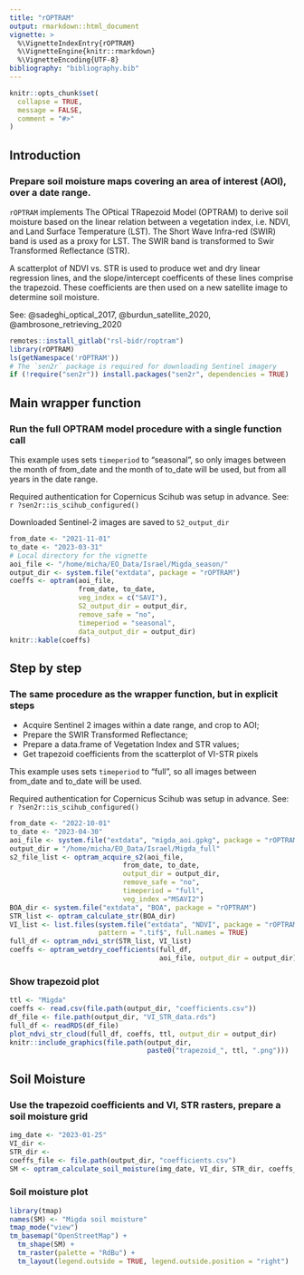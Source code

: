 ```yaml
---
title: "rOPTRAM"
output: rmarkdown::html_document
vignette: >
  %\VignetteIndexEntry{rOPTRAM}
  %\VignetteEngine{knitr::rmarkdown}
  %\VignetteEncoding{UTF-8}
bibliography: "bibliography.bib"
---
```


```r
knitr::opts_chunk$set(
  collapse = TRUE,
  message = FALSE,
  comment = "#>"
)
```

## Introduction

### Prepare soil moisture maps covering an area of interest (AOI), over a date range.


`rOPTRAM` implements The OPtical TRapezoid Model (OPTRAM) to derive soil moisture based on the linear relation between a vegetation index, i.e. NDVI, and Land Surface Temperature (LST). The Short Wave Infra-red (SWIR) band is used as a proxy for LST. The SWIR band is transformed to Swir Transformed Reflectance (STR).
  
A scatterplot of NDVI vs. STR is used to produce wet and dry linear regression lines, and the slope/intercept coefficents of these lines comprise the trapezoid. These coefficients are then used on a new satellite image to determine soil moisture.

  See:  @sadeghi_optical_2017, @burdun_satellite_2020, @ambrosone_retrieving_2020


```r
remotes::install_gitlab("rsl-bidr/roptram")
library(rOPTRAM)
ls(getNamespace('rOPTRAM'))
# The `sen2r` package is required for downloading Sentinel imagery
if (!require("sen2r")) install.packages("sen2r", dependencies = TRUE)
```

## Main wrapper function

### Run the full OPTRAM model procedure with a single function call

This example uses sets `timeperiod` to "seasonal", so only images between
the month of from_date and the month of to_date will be used,
but from all years in the date range.

Required authentication for Copernicus Scihub was setup in advance.
See: `r ?sen2r::is_scihub_configured()`

Downloaded Sentinel-2 images are saved to `S2_output_dir`

```r
from_date <- "2021-11-01"
to_date <- "2023-03-31"
# Local directory for the vignette
aoi_file <- "/home/micha/EO_Data/Israel/Migda_season/"
output_dir <- system.file("extdata", package = "rOPTRAM")
coeffs <- optram(aoi_file,
                 from_date, to_date,
                 veg_index = c("SAVI"),
                 S2_output_dir = output_dir,
                 remove_safe = "no",
                 timeperiod = "seasonal",
                 data_output_dir = output_dir)
knitr::kable(coeffs)
```


## Step by step

### The same procedure as the wrapper function, but in explicit steps

  - Acquire Sentinel 2 images within a date range, and crop to AOI;
  - Prepare the SWIR Transformed Reflectance;
  - Prepare a data.frame of Vegetation Index and STR values;
  - Get trapezoid coefficients from the scatterplot of VI-STR pixels

This example uses sets `timeperiod` to "full", so all images between from_date and to_date will be used.

Required authentication for Copernicus Scihub was setup in advance.
See: `r ?sen2r::is_scihub_configured()`

```r
from_date <- "2022-10-01"
to_date <- "2023-04-30"
aoi_file <- system.file("extdata", "migda_aoi.gpkg", package = "rOPTRAM")
output_dir = "/home/micha/EO_Data/Israel/Migda_full"
s2_file_list <- optram_acquire_s2(aoi_file,
                            from_date, to_date,
                            output_dir = output_dir,
                            remove_safe = "no",
                            timeperiod = "full",
                            veg_index ="MSAVI2")
BOA_dir <- system.file("extdata", "BOA", package = "rOPTRAM")
STR_list <- optram_calculate_str(BOA_dir)
VI_list <- list.files(system.file("extdata", "NDVI", package = "rOPTRAM"),
                      pattern = ".tif$", full.names = TRUE)
full_df <- optram_ndvi_str(STR_list, VI_list)
coeffs <- optram_wetdry_coefficients(full_df,
                                     aoi_file, output_dir = output_dir)
```

### Show trapezoid plot

```r
ttl <- "Migda"
coeffs <- read.csv(file.path(output_dir, "coefficients.csv"))
df_file <- file.path(output_dir, "VI_STR_data.rds")
full_df <- readRDS(df_file)
plot_ndvi_str_cloud(full_df, coeffs, ttl, output_dir = output_dir)
knitr::include_graphics(file.path(output_dir,
                                  paste0("trapezoid_", ttl, ".png")))
```

## Soil Moisture

### Use the trapezoid coefficients and VI, STR rasters, prepare a soil moisture grid

```r
img_date <- "2023-01-25"
VI_dir <- 
STR_dir <- 
coeffs_file <- file.path(output_dir, "coefficients.csv")
SM <- optram_calculate_soil_moisture(img_date, VI_dir, STR_dir, coeffs_file)
```

### Soil moisture plot
```r
library(tmap)
names(SM) <- "Migda soil moisture"
tmap_mode("view")
tm_basemap("OpenStreetMap") +
  tm_shape(SM) + 
  tm_raster(palette = "RdBu") +
  tm_layout(legend.outside = TRUE, legend.outside.position = "right")
```

